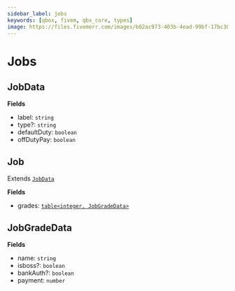 ```yaml
---
sidebar_label: jobs
keywords: [qbox, fivem, qbx_core, types]
image: https://files.fivemerr.com/images/b02ac973-403b-4ead-99bf-17bc307172d9.png
---
```


# Jobs

## JobData

**Fields**

- label: `string`
- type?: `string`
- defaultDuty: `boolean`
- offDutyPay: `boolean`

## Job

Extends [`JobData`](#jobdata)

**Fields**

- grades: [`table<integer, JobGradeData>`](#jobgradedata)

## JobGradeData

**Fields**

- name: `string`
- isboss?: `boolean`
- bankAuth?: `boolean`
- payment: `number`